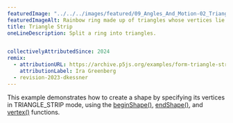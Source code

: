 ---
featuredImage: "../../../images/featured/09_Angles_And_Motion-02_Triangle_Strip-thumbnail.png"
featuredImageAlt: Rainbow ring made up of triangles whose vertices lie on two concentric circles.
title: Triangle Strip
oneLineDescription: Split a ring into triangles.


collectivelyAttributedSince: 2024
remix:
  - attributionURL: https://archive.p5js.org/examples/form-triangle-strip.html
    attributionLabel: Ira Greenberg
  - revision-2023-dkessner
---

This example demonstrates how to create a shape
by specifying its vertices in TRIANGLE_STRIP mode, using the
<a href="https://p5js.org/reference/p5/beginShape">beginShape()</a>,
<a href="https://p5js.org/reference/p5/endShape">endShape()</a>,
and
<a href="https://p5js.org/reference/p5/vertex">vertex()</a>
functions.